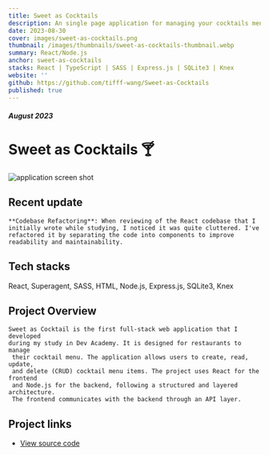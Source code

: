 ```yaml
---
title: Sweet as Cocktails
description: An single page application for managing your cocktails menu.
date: 2023-08-30
cover: images/sweet-as-cocktails.png
thumbnail: /images/thumbnails/sweet-as-cocktails-thumbnail.webp
summary: React/Node.js
anchor: sweet-as-cocktails
stacks: React | TypeScript | SASS | Express.js | SQLite3 | Knex
website: ''
github: https://github.com/tifff-wang/Sweet-as-Cocktails
published: true
---
```


##### August 2023

# Sweet as Cocktails 🍸

<img
    src="/images/sweet-as-cocktails.png"
    alt="application screen shot"
    className="design-img"
/>

## Recent update

    **Codebase Refactoring**: When reviewing of the React codebase that I initially wrote while studying, I noticed it was quite cluttered. I've refactored it by separating the code into components to improve readability and maintainability.

## Tech stacks

React, Superagent, SASS, HTML, Node.js, Express.js, SQLite3, Knex

## Project Overview

    Sweet as Cocktail is the first full-stack web application that I developed
    during my study in Dev Academy. It is designed for restaurants to manage
     their cocktail menu. The application allows users to create, read, update,
     and delete (CRUD) cocktail menu items. The project uses React for the frontend
     and Node.js for the backend, following a structured and layered architecture.
     The frontend communicates with the backend through an API layer.

## Project links

-   [View source code](https://github.com/tifff-wang/Sweet-as-Cocktails/?target=_blank)
